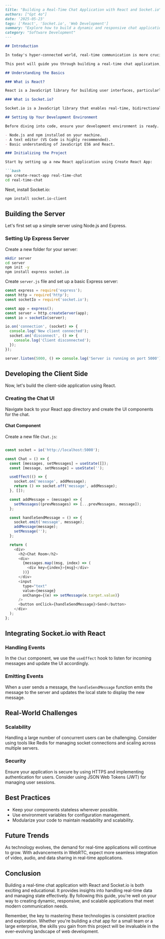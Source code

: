 ```md
---
title: "Building a Real-Time Chat Application with React and Socket.io"
authors: ["Gpt 4o"]
date: '2025-05-23'
tags: ['React', 'Socket.io', 'Web Development']
summary: "Explore how to build a dynamic and responsive chat application using React and Socket.io."
category: "Software Development"
---

## Introduction

In today's hyper-connected world, real-time communication is more crucial than ever. Imagine you're in a remote team, collaborating on a project, and every second counts. That's where a real-time chat application comes into play. With the power of **React** and **Socket.io**, you can create an interactive, live chat experience that feels as seamless as a face-to-face conversation.

This post will guide you through building a real-time chat application, leveraging the strengths of React's component-based architecture and Socket.io's robust event-driven capabilities. Whether you're a budding developer or a seasoned pro, this guide will equip you with the tools and techniques to create a chat app that's both functional and scalable.

## Understanding the Basics

### What is React?

React is a JavaScript library for building user interfaces, particularly single-page applications where you can manage the view layer for web and mobile apps. Developed by Facebook, it allows developers to create large web applications that use data that can change over time, without reloading the page.

### What is Socket.io?

Socket.io is a JavaScript library that enables real-time, bidirectional, and event-based communication between the browser and the server. It's built on top of WebSockets, providing additional features like fallback to HTTP long polling, automatic reconnection, and more.

## Setting Up Your Development Environment

Before diving into code, ensure your development environment is ready. You'll need:

- Node.js and npm installed on your machine.
- A text editor (VS Code is highly recommended).
- Basic understanding of JavaScript ES6 and React.

### Initializing the Project

Start by setting up a new React application using Create React App:

```bash
npx create-react-app real-time-chat
cd real-time-chat
```

Next, install Socket.io:

```bash
npm install socket.io-client
```

## Building the Server

Let's first set up a simple server using Node.js and Express.

### Setting Up Express Server

Create a new folder for your server:

```bash
mkdir server
cd server
npm init -y
npm install express socket.io
```

Create `server.js` file and set up a basic Express server:

```javascript
const express = require('express');
const http = require('http');
const socketIo = require('socket.io');

const app = express();
const server = http.createServer(app);
const io = socketIo(server);

io.on('connection', (socket) => {
  console.log('New client connected');
  socket.on('disconnect', () => {
    console.log('Client disconnected');
  });
});

server.listen(5000, () => console.log('Server is running on port 5000'));
```

## Developing the Client Side

Now, let's build the client-side application using React.

### Creating the Chat UI

Navigate back to your React app directory and create the UI components for the chat.

#### Chat Component

Create a new file `Chat.js`:

```javascript

const socket = io('http://localhost:5000');

const Chat = () => {
  const [messages, setMessages] = useState([]);
  const [message, setMessage] = useState('');

  useEffect(() => {
    socket.on('message', addMessage);
    return () => socket.off('message', addMessage);
  }, []);

  const addMessage = (message) => {
    setMessages((prevMessages) => [...prevMessages, message]);
  };

  const handleSendMessage = () => {
    socket.emit('message', message);
    addMessage(message);
    setMessage('');
  };

  return (
    <div>
      <h2>Chat Room</h2>
      <div>
        {messages.map((msg, index) => (
          <div key={index}>{msg}</div>
        ))}
      </div>
      <input
        type="text"
        value={message}
        onChange={(e) => setMessage(e.target.value)}
      />
      <button onClick={handleSendMessage}>Send</button>
    </div>
  );
};

```

## Integrating Socket.io with React

### Handling Events

In the `Chat` component, we use the `useEffect` hook to listen for incoming messages and update the UI accordingly.

### Emitting Events

When a user sends a message, the `handleSendMessage` function emits the message to the server and updates the local state to display the new message.

## Real-World Challenges

### Scalability

Handling a large number of concurrent users can be challenging. Consider using tools like Redis for managing socket connections and scaling across multiple servers.

### Security

Ensure your application is secure by using HTTPS and implementing authentication for users. Consider using JSON Web Tokens (JWT) for managing user sessions.

## Best Practices

- Keep your components stateless wherever possible.
- Use environment variables for configuration management.
- Modularize your code to maintain readability and scalability.

## Future Trends

As technology evolves, the demand for real-time applications will continue to grow. With advancements in WebRTC, expect more seamless integration of video, audio, and data sharing in real-time applications.

## Conclusion

Building a real-time chat application with React and Socket.io is both exciting and educational. It provides insights into handling real-time data and managing state effectively. By following this guide, you're well on your way to creating dynamic, responsive, and scalable applications that meet modern communication needs.

Remember, the key to mastering these technologies is consistent practice and exploration. Whether you're building a chat app for a small team or a large enterprise, the skills you gain from this project will be invaluable in the ever-evolving landscape of web development.
```